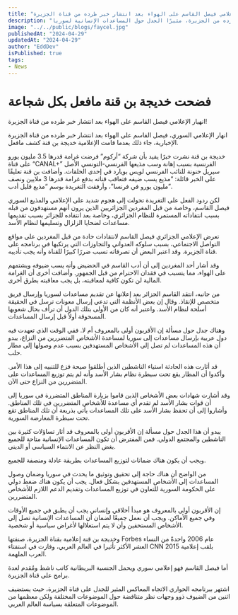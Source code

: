 ```yaml
---
title: "فضحت خديجة بن قنة مافعل بكل شجاعة.. انهيار الاعلامي فيصل القاسم على الهواء بعد انتشار خبر طرده من قناة الجزيرة!"
description: "تفضح خديجة بن قنة بشجاعة ما فعله، وتنتج انهيار الإعلامي فيصل القاسم بعد طرده من الجزيرة، مثيرًا الجدل حول المساعدات الإنسانية لسوريا."
image: "../../public/blogs/faycel.jpg"
publishedAt: "2024-04-29"
updatedAt: "2024-04-29"
author: "EddDev"
isPublished: true
tags:
- News
---
```


# فضحت خديجة بن قنة مافعل بكل شجاعة

انهيار الإعلامي فيصل القاسم على الهواء بعد انتشار خبر طرده من قناة الجزيرة!

انهار الإعلامي السوري، فيصل القاسم على الهواء بعد انتشار خبر طرده من قناة الجزيرة الإخبارية، جاء ذلك بعدما قامت الإعلامية خديجة بن قنة كشف مافعل.

خديجة بن قنة نشرت خبرًا يفيد بأن شركة “أركوم” فرضت غرامة قدرها 3.5 مليون يورو على قناة “CANAL+” الفرنسية بسبب إهانة وسب مذيعها الفرنسي-التونسي الأصل سيريل حنونة للنائب الفرنسي لويس بويارد في إحدى الحلقات. وأضافت بن قنة تعليقًا على الخبر قائلة: “مذيع يسب ضيفه فتعاقب قناته بدفع غرامة قدرها 3 ملايين ونصف مليون يورو في فرنسا”، وأرفقت التغريدة بوسم “مذيع قليل أدب”.

لكن ردود الفعل على التغريدة تحولت إلى هجوم شديد على الإعلامي والمذيع السوري فيصل القاسم، وخاصة من قبل المغردين الجزائريين الذين يرون أنهم مستهدفون من قبله بسبب انتقاداته المستمرة للنظام الجزائري، وخاصة بعد انتقاده للجزائر بسبب تقديمها مساعدات لضحايا الزلزال وتسليمها لنظام الأسد.

تعرض الإعلامي الجزائري فيصل القاسم لانتقادات حادة من قبل المغردين على مواقع التواصل الاجتماعي، بسبب سلوكه العدواني والتجاوزات التي يرتكبها في برنامجه على قناة الجزيرة. وقد اعتبر البعض أن تصرفاته تسبب ضررًا كبيرًا للقناة وأنه يجب تأديبه.

وقد أشار أحد المغردين إلى أن أدب القاسم في الحضيض وأنه يسب ضيوفه ويشتمهم على الهواء، مما يتسبب في فقدان الاحترام من قبل الجمهور. وأضافت أخرى أن الغرامة المالية لن تكون كافية لمعاقبته، بل يجب معاقبته بطرق أخرى.

من جانبه، انتقد القاسم الجزائر بعد إعلانها عن تقديم مساعدات لسوريا وإرسال فريق متخصص للإنقاذ. وقال إن بعض الأنظمة التي تدعي إرسال معونات ترسل في الحقيقة أسلحة لنظام الأسد. واعتبر أنه كان من الأولى بتلك الدول أن ترأف بحال شعوبها المسحوقة أولاً قبل إرسال المساعدات.

وهناك جدل حول مسألة إن الأقربون أولى بالمعروف أم لا. ففي الوقت الذي تعهدت فيه دول عربية بإرسال مساعدات إلى سوريا لمساعدة الأشخاص المتضررين من النزاع، يبدو أن هذه المساعدات لم تصل إلى الأشخاص المستهدفين بسبب عدم وصولها إلى مطار حلب.

قد أثارت هذه الحادثة استياء الناشطين الذين أطلقوا صيحة فزع للتنبيه إلى هذا الأمر. وأكدوا أن المطار يقع تحت سيطرة نظام بشار الأسد وأنه لم يتم توزيع المساعدات على المتضررين من النزاع حتى الآن.

وقد أشارت شهادات بعض الأشخاص الذين قاموا بزيارة المناطق المتضررة في سوريا إلى أن قوات بشار الأسد لم تقدم أي مساعدة للأشخاص المتضررين في تلك المناطق. وأشاروا إلى أن تحفظ بشار الأسد على تلك المساعدات يأتي بذريعة أن تلك المناطق تقع تحت سيطرة المعارضة السورية.

يبدو أن هذا الجدل حول مسألة إن الأقربون أولى بالمعروف قد أثار تساؤلات كثيرة بين الناشطين والمجتمع الدولي. فمن المفترض أن تكون المساعدات الإنسانية متاحة للجميع بغض النظر عن الانتماء السياسي أو الديني.

ويجب أن يكون هناك ضمانات لتوزيع المساعدات بطريقة عادلة ومنصفة للجميع.

من الواضح أن هناك حاجة إلى تحقيق وتوثيق ما يحدث في سوريا وضمان وصول المساعدات إلى الأشخاص المستهدفين بشكل فعال. يجب أن يكون هناك ضغط دولي على الحكومة السورية للتعاون في توزيع المساعدات وتقديم الدعم اللازم للأشخاص المتضررين.

إن الأقربون أولى بالمعروف هو مبدأ أخلاقي وإنساني يجب أن يطبق في جميع الأوقات وفي جميع الأماكن. ويجب أن نعمل جميعًا لضمان أن المساعدات الإنسانية تصل إلى الأشخاص المستحقين وأن لا يتم استغلالها لأغراض سياسية أو شخصية.

وخديجة بن قنة إعلامية بقناة الجزيرة، صنفتها Forbes عام 2006 واحدةً من النساء العشر الأكثر تأثيرا في العالم العربي، وفازت في استفتاء CNN 2015 بلقب إعلامية العرب الملهمة.

أما فيصل القاسم فهو إعلامي سوري ويحمل الجنسية البريطانية كاتب ناشط ومُقدم لعدة برامج على قناة الجزيرة.

اشتهر ببرنامجه الحواري الاتجاه المعاكس المثير للجدل على قناة الجزيرة، حيث يستضيف اثنين من الضيوف ذوو وجهات نظر متناقضة حول الموضوعات المختلفة ولكن معظمها من الموضوعات المتعلقة بسياسة العالم العربي.
